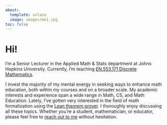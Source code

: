 ```yaml
---
about:
  template: solana
  image: images/me1.jpg
toc: false
---
```


# Hi! 

I'm a Senior Lecturer in the Applied Math & Stats department <!-- why is Math singular but Stats plural? --> at Johns Hopkins University. 
Currently, I'm teaching [EN.553.171 Discrete Mathematics](https://jhu.instructure.com/courses/48284).

I invest the majority of my mental energy in seeking ways to enhance math education, both within my courses and on a broader scale.
My academic interests and experience span a wide range in Math, CS, and Math Education. 
Lately, I've gotten very interested in the field of math formalization using the [Lean theorem prover](https://leanprover-community.github.io/). 
I thoroughly enjoy discussing all these topics. 
Whether you're a student, mathematician, or educator, please feel free to [reach out to me](mailto:apurva.nakade@jhu.edu) without hesitation.


